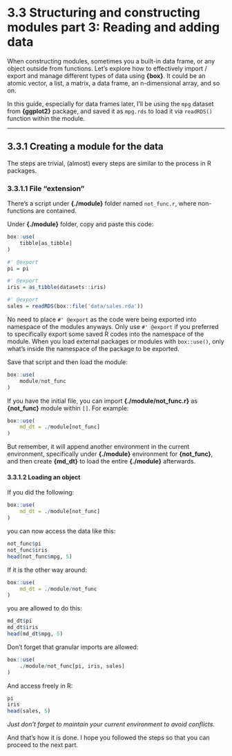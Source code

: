 # 3.3 Structuring and constructing modules part 3: Reading and adding data

When constructing modules, sometimes you a built-in data frame, or any object outside from functions. Let's explore how to effectively import / export and manage different types of data using **{box}**. It could be an atomic vector, a list, a matrix, a data frame, an n-dimensional array, and so on. 

In this guide, especially for data frames later, I'll be using the `mpg` dataset from **{ggplot2}** package, and saved it as `mpg.rds` to load it via `readRDS()` function within the module.

---

## 3.3.1 Creating a module for the data

The steps are trivial, (almost) every steps are similar to the process in R packages.

### 3.3.1.1 File "extension"

There's a script under **{./module}** folder named `not_func.r`, where non-functions are contained.

Under **{./module}** folder, copy and paste this code:

``` r
box::use(
    tibble[as_tibble]
)

#' @export
pi = pi

#' @export
iris = as_tibble(datasets::iris)

#' @export
sales = readRDS(box::file('data/sales.rda'))
```

::: callout-note

No need to place `#' @export` as the code were being exported into namespace of the modules anyways. Only use `#' @export` if you preferred to specifically export some saved R codes into the namespace of the module. When you load external packages or modules with `box::use()`, only what's inside the namespace of the package to be exported.

:::

Save that script and then load the module:

``` r
box::use(
    module/not_func
)
```
    
If you have the initial file, you can import **{./module/not_func.r}** as **{not_func}** module within `[]`. For example:

``` r
box::use(
    md_dt = ./module[not_func]
)
```

But remember, it will append another environment in the current environment, specifically under **{./module}** environment for **{not_func}**, and then create **{md_dt}** to load the entire **{./module}** afterwards.

#### 3.3.1.2 Loading an object

If you did the following:

``` r
box::use(
    md_dt = ./module[not_func]
)
```

you can now access the data like this:

``` r
not_func$pi
not_func$iris
head(not_func$mpg, 5)
```

If it is the other way around:

``` r
box::use(
    md_dt = ./module/not_func
)
```

you are allowed to do this:

``` r
md_dt$pi
md_dt$iris
head(md_dt$mpg, 5)
```

Don't forget that granular imports are allowed:

``` r
box::use(
    ./module/not_func[pi, iris, sales]
)
```

And access freely in R: 

``` r
pi
iris
head(sales, 5)
```

*Just don't forget to maintain your current environment to avoid conflicts.*

And that's how it is done. I hope you followed the steps so that you can proceed to the next part.



